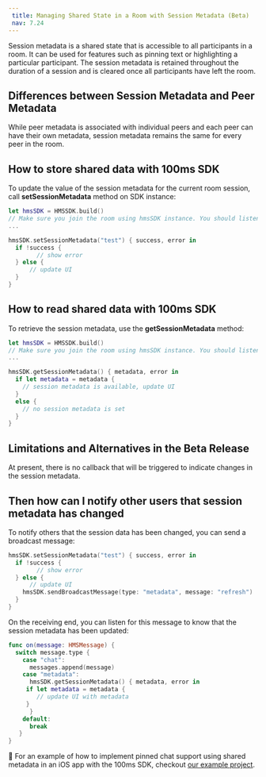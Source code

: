 ```yaml
---
 title: Managing Shared State in a Room with Session Metadata (Beta)
 nav: 7.24
---
```


Session metadata is a shared state that is accessible to all participants in a room. It can be used for features such as pinning text or highlighting a particular participant. The session metadata is retained throughout the duration of a session and is cleared once all participants have left the room.

## Differences between Session Metadata and Peer Metadata

While peer metadata is associated with individual peers and each peer can have their own metadata, session metadata remains the same for every peer in the room.

## How to store shared data with 100ms SDK

To update the value of the session metadata for the current room session, call **setSessionMetadata** method on SDK instance:

```swift
let hmsSDK = HMSSDK.build()
// Make sure you join the room using hmsSDK instance. You should listen to [onJoin()](https://www.100ms.live/docs/ios/v2/how--to-guides/set-up-video-conferencing/join#call-join) callback to proceed.
...

hmsSDK.setSessionMetadata("test") { success, error in
  if !success {
		// show error
  } else {
	  // update UI
  }
}
```

## How to read shared data with 100ms SDK

To retrieve the session metadata, use the **getSessionMetadata** method:

```swift
let hmsSDK = HMSSDK.build()
// Make sure you join the room using hmsSDK instance. You should listen to [onJoin()](https://www.100ms.live/docs/ios/v2/how--to-guides/set-up-video-conferencing/join#call-join) callback to proceed.
...

hmsSDK.getSessionMetadata() { metadata, error in
  if let metadata = metadata {
    // session metadata is available, update UI
  }
  else {
    // no session metadata is set
  }
}
```

## Limitations and Alternatives in the Beta Release

At present, there is no callback that will be triggered to indicate changes in the session metadata.

## Then how can I notify other users that session metadata has changed

To notify others that the session data has been changed, you can send a broadcast message:

```swift
hmsSDK.setSessionMetadata("test") { success, error in
  if !success {
		// show error
  } else {
	  // update UI
    hmsSDK.sendBroadcastMessage(type: "metadata", message: "refresh")
  }
}
```

On the receiving end, you can listen for this message to know that the session metadata has been updated:

```swift
func on(message: HMSMessage) {
  switch message.type {
    case "chat":
      messages.append(message)
    case "metadata":
      hmsSDK.getSessionMetadata() { metadata, error in
	 if let metadata = metadata {
	    // update UI with metadata
	 }
      }
    default:
      break
   }
}
```

👀 For an example of how to implement pinned chat support using shared metadata in an iOS app with the 100ms SDK, checkout [our example project](https://github.com/100mslive/100ms-ios-sdk/tree/main/Example).
